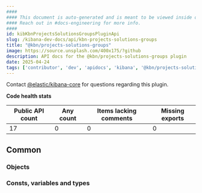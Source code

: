 ```yaml
---
####
#### This document is auto-generated and is meant to be viewed inside our experimental, new docs system.
#### Reach out in #docs-engineering for more info.
####
id: kibKbnProjectsSolutionsGroupsPluginApi
slug: /kibana-dev-docs/api/kbn-projects-solutions-groups
title: "@kbn/projects-solutions-groups"
image: https://source.unsplash.com/400x175/?github
description: API docs for the @kbn/projects-solutions-groups plugin
date: 2025-04-24
tags: ['contributor', 'dev', 'apidocs', 'kibana', '@kbn/projects-solutions-groups']
---
```




Contact [@elastic/kibana-core](https://github.com/orgs/elastic/teams/kibana-core) for questions regarding this plugin.

**Code health stats**

| Public API count  | Any count | Items lacking comments | Missing exports |
|-------------------|-----------|------------------------|-----------------|
| 17 | 0 | 0 | 0 |

## Common

### Objects
<DocDefinitionList data={kbnProjectsSolutionsGroupsObj.common.objects}/>

### Consts, variables and types
<DocDefinitionList data={kbnProjectsSolutionsGroupsObj.common.misc}/>

